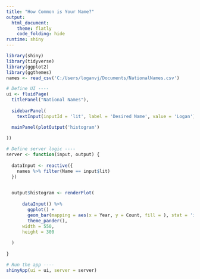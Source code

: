 ```yaml
---
title: "How Common is Your Name?"
output:
  html_document: 
    theme: flatly 
    code_folding: hide
runtime: shiny
---
```


```r
library(shiny)
library(tidyverse)
library(ggplot2)
library(ggthemes)
names <- read_csv('C:/Users/loganvj/Documents/NationalNames.csv')
```


```r
# Define UI ----
ui <- fluidPage(
  titlePanel("National Names"),
  
  sidebarPanel(
    textInput(inputId = 'lit', label = 'Desired Name', value = 'Logan')), 

  mainPanel(plotOutput('histogram')
  
))

# Define server logic ----
server <- function(input, output) {
  
  dataInput <- reactive({
    names %>% filter(Name == input$lit)
  })
  

  output$histogram <- renderPlot(
    
      dataInput() %>%
        ggplot() +
        geom_bar(mapping = aes(x = Year, y = Count, fill = ), stat = 'identity', fill = 'dodgerblue') +
        theme_pander(),
      width = 550,
      height = 300
    
  )
  
}

# Run the app ----
shinyApp(ui = ui, server = server)
```

